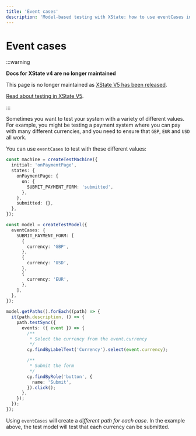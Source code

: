 ```yaml
---
title: 'Event cases'
description: 'Model-based testing with XState: how to use eventCases in your test model to test your system with a variety of different values.'
---
```


# Event cases

:::warning

**Docs for XState v4 are no longer maintained**

This page is no longer maintained as [XState V5 has been released](/blog/2023-12-01-xstate-v5).

[Read about testing in XState V5](/docs/testing).

:::

Sometimes you want to test your system with a variety of different values. For example, you might be testing a payment system where you can pay with many different currencies, and you need to ensure that `GBP`, `EUR` and `USD` all work.

You can use `eventCases` to test with these different values:

```ts
const machine = createTestMachine({
  initial: 'onPaymentPage',
  states: {
    onPaymentPage: {
      on: {
        SUBMIT_PAYMENT_FORM: 'submitted',
      },
    },
    submitted: {},
  },
});

const model = createTestModel({
  eventCases: {
    SUBMIT_PAYMENT_FORM: [
      {
        currency: 'GBP',
      },
      {
        currency: 'USD',
      },
      {
        currency: 'EUR',
      },
    ],
  },
});

model.getPaths().forEach((path) => {
  it(path.description, () => {
    path.testSync({
      events: ({ event }) => {
        /**
         * Select the currency from the event.currency
         */
        cy.findByLabelText('Currency').select(event.currency);

        /**
         * Submit the form
         */
        cy.findByRole('button', {
          name: 'Submit',
        }).click();
      },
    });
  });
});
```

Using `eventCases` will create a _different path for each case_. In the example above, the test model will test that each currency can be submitted.
